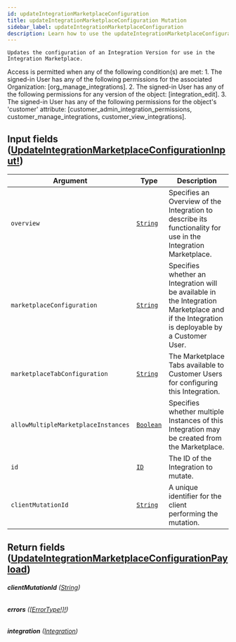 ```yaml
---
id: updateIntegrationMarketplaceConfiguration
title: updateIntegrationMarketplaceConfiguration Mutation
sidebar_label: updateIntegrationMarketplaceConfiguration
description: Learn how to use the updateIntegrationMarketplaceConfiguration Mutation for Builder's API.
---
```


    Updates the configuration of an Integration Version for use in the Integration Marketplace.

Access is permitted when any of the following condition(s) are met: 1. The signed-in User has any of the following permissions for the associated Organization: [org_manage_integrations]. 2. The signed-in User has any of the following permissions for any version of the object: [integration_edit]. 3. The signed-in User has any of the following permissions for the object's 'customer' attribute: [customer_admin_integration_permissions, customer_manage_integrations, customer_view_integrations].

## Input fields ([UpdateIntegrationMarketplaceConfigurationInput!](/self-managed/composer/builder/api/schema/input_object/UpdateIntegrationMarketplaceConfigurationInput.mdx))

| Argument                            | Type                                       | Description                                                                                                                                |
| ----------------------------------- | ------------------------------------------ | ------------------------------------------------------------------------------------------------------------------------------------------ |
| `overview`                          | [`String`](/self-managed/composer/builder/api/schema/scalar/String.mdx)   | Specifies an Overview of the Integration to describe its functionality for use in the Integration Marketplace.                             |
| `marketplaceConfiguration`          | [`String`](/self-managed/composer/builder/api/schema/scalar/String.mdx)   | Specifies whether an Integration will be available in the Integration Marketplace and if the Integration is deployable by a Customer User. |
| `marketplaceTabConfiguration`       | [`String`](/self-managed/composer/builder/api/schema/scalar/String.mdx)   | The Marketplace Tabs available to Customer Users for configuring this Integration.                                                         |
| `allowMultipleMarketplaceInstances` | [`Boolean`](/self-managed/composer/builder/api/schema/scalar/Boolean.mdx) | Specifies whether multiple Instances of this Integration may be created from the Marketplace.                                              |
| `id`                                | [`ID`](/self-managed/composer/builder/api/schema/scalar/ID.mdx)           | The ID of the Integration to mutate.                                                                                                       |
| `clientMutationId`                  | [`String`](/self-managed/composer/builder/api/schema/scalar/String.mdx)   | A unique identifier for the client performing the mutation.                                                                                |

## Return fields ([UpdateIntegrationMarketplaceConfigurationPayload](/self-managed/composer/builder/api/schema/object/UpdateIntegrationMarketplaceConfigurationPayload.mdx))

###### <b>clientMutationId</b> ([String](/self-managed/composer/builder/api/schema/scalar/String.mdx))

###### <b>errors</b> ([[ErrorType!]!](/self-managed/composer/builder/api/schema/object/ErrorType.mdx))

###### <b>integration</b> ([Integration](/self-managed/composer/builder/api/schema/object/Integration.mdx))
